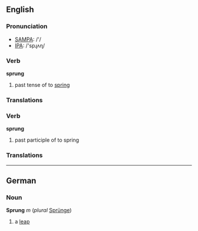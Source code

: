 == English ==
=== Pronunciation ===
*[[w:SAMPA|SAMPA]]: /'/
*[[w:IPA|IPA]]: /'spɻʌɳ/

=== Verb ===

'''sprung'''

# past tense of to [[spring]]

=== Translations ===


=== Verb ===

'''sprung'''

# past participle of to spring

=== Translations ===

----
== German ==
=== Noun ===
'''Sprung''' ''m'' (''plural'' [[Sprünge]])
# a [[leap]]